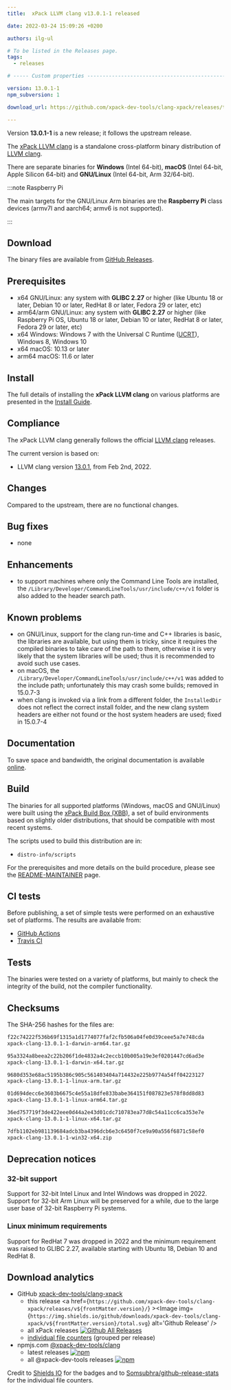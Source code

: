 ```yaml
---
title:  xPack LLVM clang v13.0.1-1 released

date: 2022-03-24 15:09:26 +0200

authors: ilg-ul

# To be listed in the Releases page.
tags:
  - releases

# ----- Custom properties -----------------------------------------------------

version: 13.0.1-1
npm_subversion: 1

download_url: https://github.com/xpack-dev-tools/clang-xpack/releases/tag/v13.0.1-1/

---
```


Version **13.0.1-1** is a new release; it follows the upstream release.

<!-- truncate -->


The [xPack LLVM clang](https://xpack-dev-tools.github.io/clang-xpack)
is a standalone cross-platform binary distribution of
[LLVM clang](https://clang.llvm.org).

There are separate binaries for **Windows** (Intel 64-bit),
**macOS** (Intel 64-bit, Apple Silicon 64-bit)
and **GNU/Linux** (Intel 64-bit, Arm 32/64-bit).

:::note Raspberry Pi

The main targets for the GNU/Linux Arm
binaries are the **Raspberry Pi** class devices (armv7l and aarch64;
armv6 is not supported).

:::

## Download

The binary files are available from <a href={frontMatter.download_url}>GitHub Releases</a>.

## Prerequisites

- x64 GNU/Linux: any system with **GLIBC 2.27** or higher
  (like Ubuntu 18 or later, Debian 10 or later, RedHat 8 or later,
  Fedora 29 or later, etc)
- arm64/arm GNU/Linux: any system with **GLIBC 2.27** or higher
  (like Raspberry Pi OS, Ubuntu 18 or later, Debian 10 or later, RedHat 8 or later,
  Fedora 29 or later, etc)
- x64 Windows: Windows 7 with the Universal C Runtime
  ([UCRT](https://support.microsoft.com/en-us/topic/update-for-universal-c-runtime-in-windows-c0514201-7fe6-95a3-b0a5-287930f3560c)),
  Windows 8, Windows 10
- x64 macOS: 10.13 or later
- arm64 macOS: 11.6 or later

## Install

The full details of installing the **xPack LLVM clang** on various platforms
are presented in the [Install Guide](/docs/install/).

## Compliance

The xPack LLVM clang generally follows the official
[LLVM clang](https://clang.llvm.org) releases.

The current version is based on:

- LLVM clang version [13.0.1](https://releases.llvm.org/download.html#13.0.1), from Feb 2nd, 2022.

## Changes

Compared to the upstream, there are no functional changes.

## Bug fixes

- none

## Enhancements

- to support machines where only the Command Line Tools are installed, the
`/Library/Developer/CommandLineTools/usr/include/c++/v1` folder is also
added to the header search path.

## Known problems

- on GNU/Linux, support for the clang run-time and C++ libraries is basic,
  the libraries are available, but using them is tricky, since it requires
  the compiled binaries to take care of the path to them, otherwise it is
  very likely that the system libraries will be used; thus it is
  recommended to avoid such use cases.
- on macOS, the `/Library/Developer/CommandLineTools/usr/include/c++/v1`
  was added to the include path; unfortunately this may crash some builds;
  removed in 15.0.7-3
- when clang is invoked via a link from a different folder, the `InstalledDir`
  does not reflect the correct install folder, and the new clang system headers
  are either not found or the host system headers are used; fixed in 15.0.7-4

## Documentation

To save space and bandwidth, the original documentation is available
[online](https://clang.llvm.org/docs/UsersManual.html).

## Build

The binaries for all supported platforms
(Windows, macOS and GNU/Linux) were built using the
[xPack Build Box (XBB)](https://xpack.github.io/xbb/), a set
of build environments based on slightly older distributions, that should be
compatible with most recent systems.

The scripts used to build this distribution are in:

- `distro-info/scripts`

For the prerequisites and more details on the build procedure, please see the
[README-MAINTAINER](https://github.com/xpack-dev-tools/clang-xpack/blob/xpack/README-MAINTAINER.md) page.

## CI tests

Before publishing, a set of simple tests were performed on an exhaustive
set of platforms. The results are available from:

- [GitHub Actions](https://github.com/xpack-dev-tools/clang-xpack/actions/)
- [Travis CI](https://app.travis-ci.com/github/xpack-dev-tools/clang-xpack/builds/)

## Tests

The binaries were tested on a variety of platforms,
but mainly to check the integrity of the
build, not the compiler functionality.

## Checksums

The SHA-256 hashes for the files are:

```txt
f22c74222f536b69f1315a1d1774077faf2cfb506a04fe0d39ceee5a7e748cda
xpack-clang-13.0.1-1-darwin-arm64.tar.gz

95a3324a8beea2c22b206f1de4832a4c2eccb10b005a19e3ef0201447cd6ad3e
xpack-clang-13.0.1-1-darwin-x64.tar.gz

9680d353e68ac5195b386c905c561403404a714432e225b9774a54ff04223127
xpack-clang-13.0.1-1-linux-arm.tar.gz

01d694decc6e3603b6675c4e55a18dfe833babe364151f087823e578f8dd8d83
xpack-clang-13.0.1-1-linux-arm64.tar.gz

36ed757719f3de422eee0d44a2e43d01cdc710783ea77d8c54a11cc6ca353e7e
xpack-clang-13.0.1-1-linux-x64.tar.gz

7dfb1102eb981139684adcb3ba4396dcb6e3c6450f7ce9a90a556f6871c58ef0
xpack-clang-13.0.1-1-win32-x64.zip

```

## Deprecation notices

### 32-bit support

Support for 32-bit Intel Linux and Intel Windows was
dropped in 2022. Support for 32-bit Arm Linux will be preserved
for a while, due to the large user base of 32-bit Raspberry Pi systems.

### Linux minimum requirements

Support for RedHat 7 was dropped in 2022 and the
minimum requirement was raised to GLIBC 2.27, available starting
with Ubuntu 18, Debian 10 and RedHat 8.

## Download analytics

- GitHub [xpack-dev-tools/clang-xpack](https://github.com/xpack-dev-tools/clang-xpack/)
  - this release <a href={`https://github.com/xpack-dev-tools/clang-xpack/releases/v${frontMatter.version}/`} ><Image img={`https://img.shields.io/github/downloads/xpack-dev-tools/clang-xpack/v${frontMatter.version}/total.svg`} alt='Github Release' /></a>
  - all xPack releases [![Github All Releases](https://img.shields.io/github/downloads/xpack-dev-tools/clang-xpack/total.svg)](https://github.com/xpack-dev-tools/clang-xpack/releases/)
  - [individual file counters](https://somsubhra.github.io/github-release-stats/?username=xpack-dev-tools&repository=clang-xpack) (grouped per release)
- npmjs.com [@xpack-dev-tools/clang](https://www.npmjs.com/package/@xpack-dev-tools/clang)
  - latest releases [![npm](https://img.shields.io/npm/dw/@xpack-dev-tools/clang.svg)](https://www.npmjs.com/package/@xpack-dev-tools/clang/)
  - all @xpack-dev-tools releases [![npm](https://img.shields.io/npm/dt/@xpack-dev-tools/clang.svg)](https://www.npmjs.com/package/@xpack-dev-tools/clang/)

Credit to [Shields IO](https://shields.io) for the badges and to
[Somsubhra/github-release-stats](https://github.com/Somsubhra/github-release-stats)
for the individual file counters.
